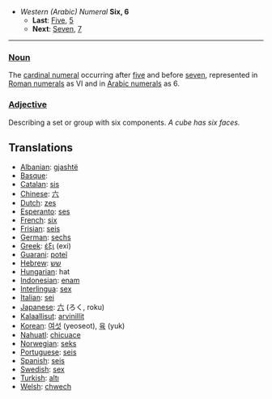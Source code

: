 *''Western (Arabic) Numeral'' '''Six, 6'''
**'''Last''': [[Five]], [[5]]
**'''Next''': [[Seven]], [[7]]

----

===[[Noun]]===

The [[cardinal numeral]] occurring after [[five]] and before [[seven]], represented in [[Roman numerals]] as VI and in [[Arabic numerals]] as 6.

===[[Adjective]]===

Describing a set or group with six components. ''A cube has six faces.''

==Translations==
*[[Albanian]]: [[gjashtë]]
*[[Basque]]: [[]]
*[[Catalan]]: [[sis]]
*[[Chinese]]: [[六]]
*[[Dutch]]: [[zes]]
*[[Esperanto]]: [[ses]]
*[[French]]: [[six]]
*[[Frisian]]: [[seis]]
*[[German]]: [[sechs]]
*[[Greek]]: [[έξι]] (exi)
*[[Guarani]]: [[poteĩ]]
*[[Hebrew]]: [[שש]]
*[[Hungarian]]: hat
*[[Indonesian]]: [[enam]]
*[[Interlingua]]: [[sex]]
*[[Italian]]: [[sei]]
*[[Japanese]]: [[六]] (ろく, roku)
*[[Kalaallisut]]: [[arvinillit]]
*[[Korean]]: [[여섯]] (yeoseot), [[육]] (yuk)
*[[Nahuatl]]: [[chicuace]]
*[[Norwegian]]: [[seks]]
*[[Portuguese]]: [[seis]]
*[[Spanish]]: [[seis]]
*[[Swedish]]: [[sex]]
*[[Turkish]]: [[altı]]
*[[Welsh]]: [[chwech]]